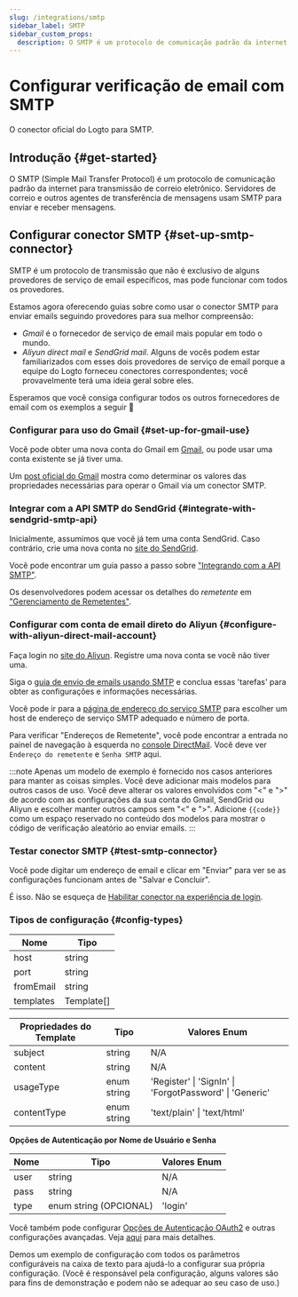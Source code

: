 ```yaml
---
slug: /integrations/smtp
sidebar_label: SMTP
sidebar_custom_props:
  description: O SMTP é um protocolo de comunicação padrão da internet para transmissão de correio eletrônico.
---
```



# Configurar verificação de email com SMTP

O conector oficial do Logto para SMTP.

<GuideTip />

## Introdução \{#get-started}

O SMTP (Simple Mail Transfer Protocol) é um protocolo de comunicação padrão da internet para transmissão de correio eletrônico. Servidores de correio e outros agentes de transferência de mensagens usam SMTP para enviar e receber mensagens.

## Configurar conector SMTP \{#set-up-smtp-connector}

SMTP é um protocolo de transmissão que não é exclusivo de alguns provedores de serviço de email específicos, mas pode funcionar com todos os provedores.

Estamos agora oferecendo guias sobre como usar o conector SMTP para enviar emails seguindo provedores para sua melhor compreensão:

- _Gmail_ é o fornecedor de serviço de email mais popular em todo o mundo.
- _Aliyun direct mail_ e _SendGrid mail_. Alguns de vocês podem estar familiarizados com esses dois provedores de serviço de email porque a equipe do Logto forneceu conectores correspondentes; você provavelmente terá uma ideia geral sobre eles.

Esperamos que você consiga configurar todos os outros fornecedores de email com os exemplos a seguir :rocket:

### Configurar para uso do Gmail \{#set-up-for-gmail-use}

Você pode obter uma nova conta do Gmail em [Gmail](https://mail.google.com/), ou pode usar uma conta existente se já tiver uma.

Um [post oficial do Gmail](https://support.google.com/a/answer/176600) mostra como determinar os valores das propriedades necessárias para operar o Gmail via um conector SMTP.

### Integrar com a API SMTP do SendGrid \{#integrate-with-sendgrid-smtp-api}

Inicialmente, assumimos que você já tem uma conta SendGrid. Caso contrário, crie uma nova conta no [site do SendGrid](https://app.sendgrid.com/).

Você pode encontrar um guia passo a passo sobre ["Integrando com a API SMTP"](https://docs.sendgrid.com/for-developers/sending-email/integrating-with-the-smtp-api).

Os desenvolvedores podem acessar os detalhes do _remetente_ em ["Gerenciamento de Remetentes"](https://mc.sendgrid.com/senders).

### Configurar com conta de email direto do Aliyun \{#configure-with-aliyun-direct-mail-account}

Faça login no [site do Aliyun](https://cn.aliyun.com/). Registre uma nova conta se você não tiver uma.

Siga o [guia de envio de emails usando SMTP](https://www.alibabacloud.com/help/en/directmail/latest/send-emails-using-smtp) e conclua essas 'tarefas' para obter as configurações e informações necessárias.

Você pode ir para a [página de endereço do serviço SMTP](https://www.alibabacloud.com/help/en/directmail/latest/smtp-service-address) para escolher um host de endereço de serviço SMTP adequado e número de porta.

Para verificar "Endereços de Remetente", você pode encontrar a entrada no painel de navegação à esquerda no [console DirectMail](https://dm.console.aliyun.com/). Você deve ver `Endereço do remetente` e `Senha SMTP` aqui.

:::note
Apenas um modelo de exemplo é fornecido nos casos anteriores para manter as coisas simples. Você deve adicionar mais modelos para outros casos de uso.
Você deve alterar os valores envolvidos com "\<" e ">" de acordo com as configurações da sua conta do Gmail, SendGrid ou Aliyun e escolher manter outros campos sem "\<" e ">".
Adicione `{{code}}` como um espaço reservado no conteúdo dos modelos para mostrar o código de verificação aleatório ao enviar emails.
:::

### Testar conector SMTP \{#test-smtp-connector}

Você pode digitar um endereço de email e clicar em "Enviar" para ver se as configurações funcionam antes de "Salvar e Concluir".

É isso. Não se esqueça de [Habilitar conector na experiência de login](/connectors/email-connectors/#enable-email-sign-up-or-sign-in).

### Tipos de configuração \{#config-types}

| Nome      | Tipo       |
| --------- | ---------- |
| host      | string     |
| port      | string     |
| fromEmail | string     |
| templates | Template[] |

| Propriedades do Template | Tipo        | Valores Enum                                            |
| ------------------------ | ----------- | ------------------------------------------------------- |
| subject                  | string      | N/A                                                     |
| content                  | string      | N/A                                                     |
| usageType                | enum string | 'Register' \| 'SignIn' \| 'ForgotPassword' \| 'Generic' |
| contentType              | enum string | 'text/plain' \| 'text/html'                             |

**Opções de Autenticação por Nome de Usuário e Senha**

| Nome | Tipo                   | Valores Enum |
| ---- | ---------------------- | ------------ |
| user | string                 | N/A          |
| pass | string                 | N/A          |
| type | enum string (OPCIONAL) | 'login'      |

Você também pode configurar [Opções de Autenticação OAuth2](https://nodemailer.com/smtp/oauth2/) e outras configurações avançadas. Veja [aqui](https://nodemailer.com/smtp/) para mais detalhes.

Demos um exemplo de configuração com todos os parâmetros configuráveis na caixa de texto para ajudá-lo a configurar sua própria configuração. (Você é responsável pela configuração, alguns valores são para fins de demonstração e podem não se adequar ao seu caso de uso.)
